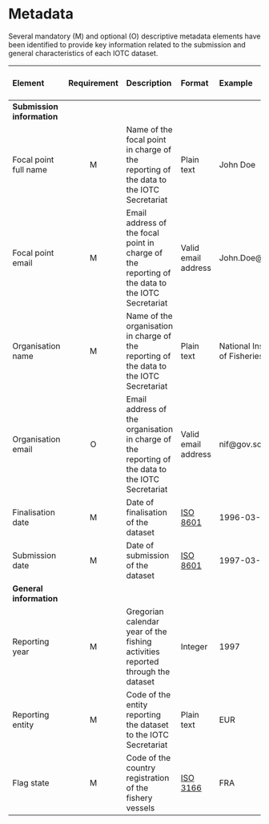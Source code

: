 # Metadata {#MetadataSection}

Several mandatory (M) and optional (O) descriptive metadata elements have been identified to provide key information related to the submission and general characteristics of each IOTC dataset.

| Element        | Requirement | Description | Format | Example | Code list  | Code list field |
| :------------ | :----: | :----------------------- | :-------- | :-------------- | :-----------: | :-------: |
| **Submission information** |||||||
| [Focal point full name]{#fcname} | M | Name of the focal point in charge of the reporting of the data to the IOTC Secretariat | Plain text | John Doe  | - ||
| [Focal point email]{#fcemail} | M | Email address of the focal point in charge of the reporting of the data to the IOTC Secretariat | Valid email address | John.Doe@fao.org | - || 
| [Organisation name]{#orgname} | M | Name of the organisation in charge of the reporting of the data to the IOTC Secretariat | Plain text | National Institute of Fisheries | - ||
| [Organisation email]{#orgemail} | O | Email address of the organisation in charge of the reporting of the data to the IOTC Secretariat | Valid email address | nif@gov.sc ||
| [Finalisation date]{#findate} | M | Date of finalisation of the dataset | [ISO 8601](https://en.wikipedia.org/wiki/ISO_8601) | 1996-03-27 | - ||
| [Submission date]{#subdate} | M | Date of submission of the dataset | [ISO 8601](https://en.wikipedia.org/wiki/ISO_8601) | 1997-03-21 | - ||
| **General information** ||||||
| [Reporting year]{#repyear} | M | Gregorian calendar year of the fishing activities reported through the dataset | Integer | 1997 | - ||
| [Reporting entity]{#repentity} | M | Code of the entity reporting the dataset to the IOTC Secretariat | Plain text | EUR | [Entity](https://data.iotc.org/reference/1.0.0/domain/admin/#entities) | CODE |
| [Flag state]{#repflagstate} | M | Code of the country registration of the fishery vessels | [ISO 3166](https://en.wikipedia.org/wiki/List_of_ISO_3166_country_codes) | FRA | [Countries](https://data.iotc.org/reference/1.0.0/domain/admin/#countries) | CODE |
